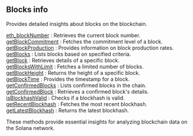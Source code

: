 ## Blocks info

Provides detailed insights about blocks on the blockchain.

[eth_blockNumber](//solana-api/blocksinfo/eth_blockNumber) : Retrieves the current block number.  \
[getBlockCommitment](/solana-api/blocksinfo/getBlockCommitment) : Fetches the commitment level of a block.  \
[getBlockProduction](/solana-api/blocksinfo/getBlockProduction) : Provides information on block production rates. \
[getBlocks](/solana-api/blocksinfo/getBlocks) : Lists blocks based on specified criteria.  \
[getBlock](/solana-api/blocksinfo/getBlock) : Retrieves details of a specific block.  \
[getBlocksWithLimit](/solana-api/blocksinfo/getBlocksWithLimit) : Fetches a limited number of blocks.  \
[getBlockHeight](/solana-api/blocksinfo/getBlockHeight) : Returns the height of a specific block.  \
[getBlockTime](/solana-api/blocksinfo/getBlockTime) : Provides the timestamp for a block.  \
[getConfirmedBlocks](/solana-api/blocksinfo/getConfirmedBlocks) : Lists confirmed blocks in the chain.  \
[getConfirmedBlock](/solana-api/blocksinfo/getConfirmedBlock) : Retrieves a confirmed block's details.  \
[isBlockhashValid](/solana-api/blocksinfo/isBlockhashValid) : Checks if a blockhash is valid.  \
[getRecentBlockhash](/solana-api/blocksinfo/getRecentBlockhash) : Fetches the most recent blockhash.  \
[getLatestBlockhash](/solana-api/blocksinfo/getLatestBlockhash) : Returns the latest blockhash.

These methods provide essential insights for analyzing blockchain data on the Solana network.
